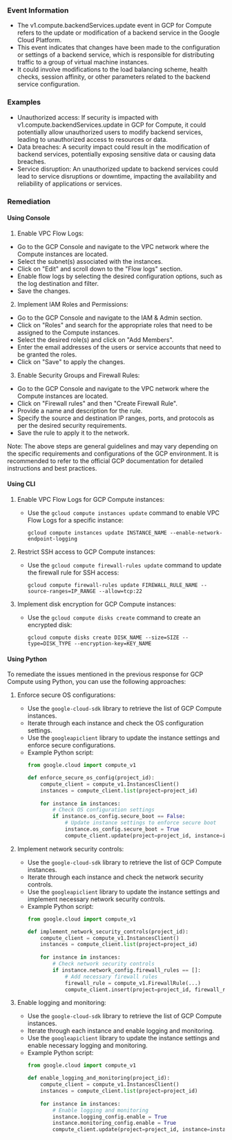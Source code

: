 
### Event Information

- The v1.compute.backendServices.update event in GCP for Compute refers to the update or modification of a backend service in the Google Cloud Platform.
- This event indicates that changes have been made to the configuration or settings of a backend service, which is responsible for distributing traffic to a group of virtual machine instances.
- It could involve modifications to the load balancing scheme, health checks, session affinity, or other parameters related to the backend service configuration.


### Examples

- Unauthorized access: If security is impacted with v1.compute.backendServices.update in GCP for Compute, it could potentially allow unauthorized users to modify backend services, leading to unauthorized access to resources or data.
- Data breaches: A security impact could result in the modification of backend services, potentially exposing sensitive data or causing data breaches.
- Service disruption: An unauthorized update to backend services could lead to service disruptions or downtime, impacting the availability and reliability of applications or services.

### Remediation

#### Using Console

1. Enable VPC Flow Logs:
- Go to the GCP Console and navigate to the VPC network where the Compute instances are located.
- Select the subnet(s) associated with the instances.
- Click on "Edit" and scroll down to the "Flow logs" section.
- Enable flow logs by selecting the desired configuration options, such as the log destination and filter.
- Save the changes.

2. Implement IAM Roles and Permissions:
- Go to the GCP Console and navigate to the IAM & Admin section.
- Click on "Roles" and search for the appropriate roles that need to be assigned to the Compute instances.
- Select the desired role(s) and click on "Add Members".
- Enter the email addresses of the users or service accounts that need to be granted the roles.
- Click on "Save" to apply the changes.

3. Enable Security Groups and Firewall Rules:
- Go to the GCP Console and navigate to the VPC network where the Compute instances are located.
- Click on "Firewall rules" and then "Create Firewall Rule".
- Provide a name and description for the rule.
- Specify the source and destination IP ranges, ports, and protocols as per the desired security requirements.
- Save the rule to apply it to the network.

Note: The above steps are general guidelines and may vary depending on the specific requirements and configurations of the GCP environment. It is recommended to refer to the official GCP documentation for detailed instructions and best practices.

#### Using CLI

1. Enable VPC Flow Logs for GCP Compute instances:
   - Use the `gcloud compute instances update` command to enable VPC Flow Logs for a specific instance:
     ```
     gcloud compute instances update INSTANCE_NAME --enable-network-endpoint-logging
     ```

2. Restrict SSH access to GCP Compute instances:
   - Use the `gcloud compute firewall-rules update` command to update the firewall rule for SSH access:
     ```
     gcloud compute firewall-rules update FIREWALL_RULE_NAME --source-ranges=IP_RANGE --allow=tcp:22
     ```

3. Implement disk encryption for GCP Compute instances:
   - Use the `gcloud compute disks create` command to create an encrypted disk:
     ```
     gcloud compute disks create DISK_NAME --size=SIZE --type=DISK_TYPE --encryption-key=KEY_NAME
     ```

#### Using Python

To remediate the issues mentioned in the previous response for GCP Compute using Python, you can use the following approaches:

1. Enforce secure OS configurations:
   - Use the `google-cloud-sdk` library to retrieve the list of GCP Compute instances.
   - Iterate through each instance and check the OS configuration settings.
   - Use the `googleapiclient` library to update the instance settings and enforce secure configurations.
   - Example Python script:
     ```python
     from google.cloud import compute_v1

     def enforce_secure_os_config(project_id):
         compute_client = compute_v1.InstancesClient()
         instances = compute_client.list(project=project_id)
         
         for instance in instances:
             # Check OS configuration settings
             if instance.os_config.secure_boot == False:
                 # Update instance settings to enforce secure boot
                 instance.os_config.secure_boot = True
                 compute_client.update(project=project_id, instance=instance)
     ```

2. Implement network security controls:
   - Use the `google-cloud-sdk` library to retrieve the list of GCP Compute instances.
   - Iterate through each instance and check the network security controls.
   - Use the `googleapiclient` library to update the instance settings and implement necessary network security controls.
   - Example Python script:
     ```python
     from google.cloud import compute_v1

     def implement_network_security_controls(project_id):
         compute_client = compute_v1.InstancesClient()
         instances = compute_client.list(project=project_id)
         
         for instance in instances:
             # Check network security controls
             if instance.network_config.firewall_rules == []:
                 # Add necessary firewall rules
                 firewall_rule = compute_v1.FirewallRule(...)
                 compute_client.insert(project=project_id, firewall_rule=firewall_rule)
     ```

3. Enable logging and monitoring:
   - Use the `google-cloud-sdk` library to retrieve the list of GCP Compute instances.
   - Iterate through each instance and enable logging and monitoring.
   - Use the `googleapiclient` library to update the instance settings and enable necessary logging and monitoring.
   - Example Python script:
     ```python
     from google.cloud import compute_v1

     def enable_logging_and_monitoring(project_id):
         compute_client = compute_v1.InstancesClient()
         instances = compute_client.list(project=project_id)
         
         for instance in instances:
             # Enable logging and monitoring
             instance.logging_config.enable = True
             instance.monitoring_config.enable = True
             compute_client.update(project=project_id, instance=instance)
     ```

